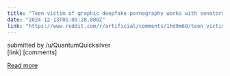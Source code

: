 ```yaml
---
title: "Teen victim of graphic deepfake pornography works with senators to pass AI crime bill"
date: "2024-12-13T01:09:28.000Z"
link: "https://www.reddit.com/r/artificial/comments/1hd0m60/teen_victim_of_graphic_deepfake_pornography_works/"
---
```


submitted by    /u/QuantumQuicksilver  
 [link]   [comments]

[Read more](https://www.reddit.com/r/artificial/comments/1hd0m60/teen_victim_of_graphic_deepfake_pornography_works/)
